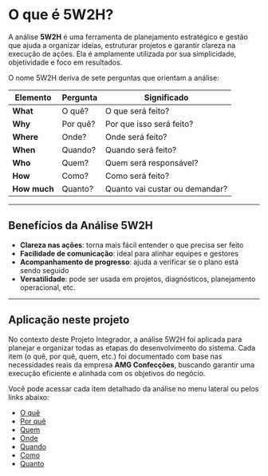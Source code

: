 # O que é 5W2H?

A análise **5W2H** é uma ferramenta de planejamento estratégico e gestão que ajuda a organizar ideias, estruturar projetos e garantir clareza na execução de ações. Ela é amplamente utilizada por sua simplicidade, objetividade e foco em resultados.

O nome 5W2H deriva de sete perguntas que orientam a análise:

| Elemento | Pergunta                 | Significado                   |
|----------|--------------------------|-------------------------------|
| **What** | O quê?                   | O que será feito?             |
| **Why**  | Por quê?                 | Por que isso será feito?      |
| **Where**| Onde?                    | Onde será feito?              |
| **When** | Quando?                  | Quando será feito?            |
| **Who**  | Quem?                    | Quem será responsável?        |
| **How**  | Como?                    | Como será feito?              |
| **How much** | Quanto?              | Quanto vai custar ou demandar?|

---

## Benefícios da Análise 5W2H

- **Clareza nas ações**: torna mais fácil entender o que precisa ser feito
- **Facilidade de comunicação**: ideal para alinhar equipes e gestores
- **Acompanhamento de progresso**: ajuda a verificar se o plano está sendo seguido
- **Versatilidade**: pode ser usada em projetos, diagnósticos, planejamento operacional, etc.

---

## Aplicação neste projeto

No contexto deste Projeto Integrador, a análise 5W2H foi aplicada para planejar e organizar todas as etapas do desenvolvimento do sistema. Cada item (o quê, por quê, quem, etc.) foi documentado com base nas necessidades reais da empresa **AMG Confecções**, buscando garantir uma execução eficiente e alinhada com os objetivos do negócio.

Você pode acessar cada item detalhado da análise no menu lateral ou pelos links abaixo:

- [O quê](./o-que)
- [Por quê](./por-que)
- [Quem](./quem)
- [Onde](./onde)
- [Quando](./quando)
- [Como](./como)
- [Quanto](./quanto)
